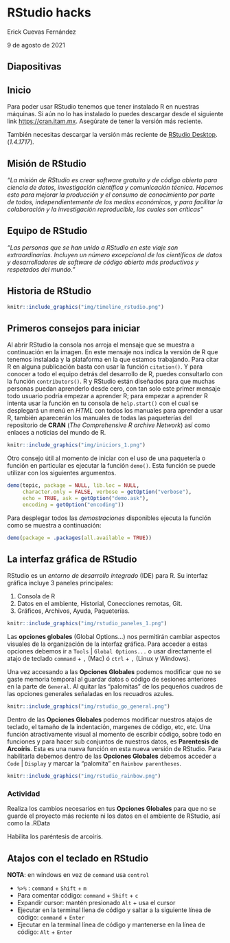 # RStudio hacks

Erick Cuevas Fernández

9 de agosto de 2021

## Diapositivas

## Inicio

Para poder usar RStudio tenemos que tener instalado R en nuestras máquinas. Si aún no lo has instalado lo puedes descargar desde el siguiente link [https://cran.itam.mx](https://cran.itam.mx). Asegúrate de tener la versión más reciente. 

También necesitas descargar la versión más reciente de [RStudio Desktop](https://www.rstudio.com/products/rstudio/download/). (*1.4.1717*).

## Misión de RStudio

*"La misión de RStudio es crear software gratuito y de código abierto para ciencia de datos, investigación científica y comunicación técnica. Hacemos esto para mejorar la producción y el consumo de conocimiento por parte de todos, independientemente de los medios económicos, y para facilitar la colaboración y la investigación reproducible, las cuales son críticas"*

## Equipo de RStudio

*"Las personas que se han unido a RStudio en este viaje son extraordinarias. Incluyen un número excepcional de los científicos de datos y desarrolladores de software de código abierto más productivos y respetados del mundo."*

## Historia de RStudio 

```r
knitr::include_graphics("img/timeline_rstudio.png")
```


## Primeros consejos para iniciar

Al abrir RStudio la consola nos arroja el mensaje que se muestra a continuación en la imagen. En este mensaje nos indica la versión de R que tenemos instalada y la plataforma en la que estamos trabajando. Para citar R en alguna publicación basta con usar la función `citation()`. Y para conocer a todo el equipo detrás del desarrollo de R, puedes consultarlo con la función `contributors()`. 
R y RStudio están diseñados para que muchas personas puedan aprenderlo desde cero, con tan solo este primer mensaje todo usuario podría empezar a aprender R; para empezar a aprender R intenta usar la función en tu consola de `help.start()` con el cual se desplegará un menú en *HTML* con todos los manuales para aprender a usar R, también aparecerán los manuales de todas las paqueterías del repositorio de **CRAN** (*The Comprehensive R archive Network*) así como enlaces a noticias del mundo de R.  

```r
knitr::include_graphics("img/iniciors_1.png")
```

Otro consejo útil al momento de iniciar con el uso de una paquetería o función en particular es ejecutar la función `demo()`. Esta función se puede utilizar con los siguientes argumentos. 

```r
demo(topic, package = NULL, lib.loc = NULL,
     character.only = FALSE, verbose = getOption("verbose"),
     echo = TRUE, ask = getOption("demo.ask"),
     encoding = getOption("encoding"))
```

Para desplegar todos las *demostraciones* disponibles ejecuta la función como se muestra a continuación: 

```r
demo(package = .packages(all.available = TRUE))
```


## La interfaz gráfica de RStudio

RStudio es un *entorno de desarrollo integrado* (IDE) para R. Su interfaz gráfica incluye 3 paneles principales:

1. Consola de R
2. Datos en el ambiente, Historial, Conecciones remotas, Git.
3. Gráficos, Archivos, Ayuda, Paqueterías. 

```r
knitr::include_graphics("img/rstudio_paneles_1.png")
```

Las **opciones globales** (Global Options...) nos permitirán cambiar aspectos visuales de la organización de la interfaz gráfica. Para acceder a estas opciones debemos ir a `Tools` | `Global Options...` o usar directamente el atajo de teclado `command` + `,` (Mac) ó `ctrl` + `,` (Linux y Windows). 

Una vez accesando a las **Opciones Globales** podemos modificar que no se gaste memoria temporal al guardar datos o código de sesiones anteriores en la parte de `General`. Al quitar las “palomitas” de los pequeños cuadros de las opciones generales señaladas en los recuadros azules.

```r
knitr::include_graphics("img/rstudio_go_general.png")
```

Dentro de las **Opciones Globales** podemos modificar nuestros atajos de teclado, el tamaño de la indentación, margenes de código, etc, etc. Una función atractivamente visual al momento de escribir código, sobre todo en funciones y para hacer sub conjuntos de nuestros datos, es **Parentesis de Arcoíris**. Esta es una nueva función en esta nueva versión de RStudio. Para habilitarla debemos dentro de las **Opciones Globales** debemos acceder a `Code` | `Display` y marcar la "palomita" en `Rainbow parentheses`. 


```r
knitr::include_graphics("img/rstudio_rainbow.png")
```

### Actividad

Realiza los cambios necesarios en tus **Opciones Globales** para que no se guarde el proyecto más reciente ni los datos en el ambiente de RStudio, así como la .RData 

Habilita los paréntesis de arcoíris. 

## Atajos con el teclado en RStudio

**NOTA**: en windows en vez de `command` usa `control` 

- `%>%` : `command` + `Shift` + `m`  
- Para comentar código: `command` + `Shift` + `c`
- Expandir cursor: mantén presionado `Alt` + usa el cursor
- Ejecutar en la terminal líena de código y saltar a la siguiente línea de código: `command` + `Enter`
- Ejecutar en la terminal línea de código y mantenerse en la línea de código: `Alt` + `Enter`



